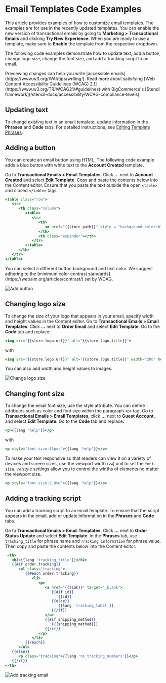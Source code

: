 # Email Templates Code Examples

This article provides examples of how to customize email templates. The examples are for use in the recently updated templates. You can enable the new version of transactional emails by going to **Marketing > Transactional Emails** and clicking **Try New Experience**. When you are ready to use a template, make sure to **Enable** the template from the respective dropdown. 

The following code examples demonstrate how to update text, add a button, change logo size, change the font size, and add a tracking script to an email.

<Callout type="info">
  Previewing changes can help you write [accessible emails](https://www.w3.org/WAI/tips/writing/). Read more about satisfying [Web Content Accessibility Guidelines (WCAG) 2.1](https://www.w3.org/TR/WCAG21/#guidelines) with BigCommerce's [Stencil framework](/stencil-docs/accessibility/WCAG-compliance-levels).
</Callout>  

## Updating text
To change existing text in an email template, update information in the **Phrases** and **Code** tabs. For detailed instructions, see [Editing Template Phrases](https://support.bigcommerce.com/s/article/Customizing-Emails?language=en_US#phrases). 


## Adding a button

You can create an email button using HTML. The following code example adds a blue button with white text to the **Account Created** template.

Go to **Transactional Emails > Email Templates**. Click **...** next to **Account Created** and select **Edit Template**. Copy and paste the contents below into the Content editor. Ensure that you paste the text outside the open `<table>` and closed `</table>` tags. 
  
```handlebars filename="Add an email button" showLineNumbers copy
<table class="row">
   <tr>
      <th class="column">
         <table>
            <tr>
               <th>
                  <a href="{{store.path}}" style = "background-color:blue; color:white" class="sign-in">{{lang 'sign_in'}}</a>
               </th>
               <th class="expander"></th>
            </tr>
         </table>
      </th>
   </tr>
</table>
```

<Callout type="info">
  You can select a different button background and text color. We suggest adhering to the [minimum color contrast standards](https://webaim.org/articles/contrast/) set by WCAG. 
</Callout> 

![Add button](https://raw.githubusercontent.com/bigcommerce/dev-docs/master/assets/images/email-templates-add-button.png "Button with white text on a blue background")

## Changing logo size

To change the size of your logo that appears in your email, specify width and height values in the Content editor. Go to **Transactional Emails > Email Templates**. Click **...** next to **Order Email** and select **Edit Template**. Go to the **Code** tab and replace: 

```handlebars filename="Default logo size" showLineNumbers copy
<img src="{{store.logo.url}}" alt="{{store.logo.title}}">
```
with
```handlebars filename="Custom logo size" showLineNumbers copy
<img src="{{store.logo.url}}" alt="{{store.logo.title}}" width="200" height="200">
```

<Callout type="info">
  You can also add width and height values to images.
</Callout> 
  
![Change logo size](https://raw.githubusercontent.com/bigcommerce/dev-docs/master/assets/images/email-templates-change-logo-size.png "Change logo size")

## Changing font size
  
To change the email font size, use the style attribute. You can define attributes such as color and font size within the paragraph `<p>` tag. Go to **Transactional Emails > Email Templates**, click **...** next to **Guest Account**, and select **Edit Template**. Go to the **Code** tab and replace: 
  
```handlebars filename="Default font size" showLineNumbers copy
<p>{{lang 'help'}}</p>
```
with 

```handlebars filename="Custom font size in pixels" showLineNumbers copy
<p style="font-size:16px;">{{lang 'help'}}</p>
```
To make your text responsive so that readers can view it on a variety of devices and screen sizes, use the viewport width (`vw`) unit to set the `font-size`. `vw` style settings allow you to control the widths of elements no matter the viewport size. 
  
```handlebars filename="Custom font size in pixels using viewport width" showLineNumbers copy
<p style="font-size:2.0vw">{{lang 'help'}}</p>
```
## Adding a tracking script

You can add a tracking script to an email template. To ensure that the script appears in the email, add or update information in the **Phrases** and **Code** tabs. 

Go to **Transactional Emails > Email Templates**. Click **...** next to **Order Status Update** and select **Edit Template**. In the **Phrases** tab, use `tracking_title` for phrase name and `Tracking information` for phrase value. Then copy and paste the contents below into the Content editor. 
  
```handlebars filename="Add a tracking script" showLineNumbers copy
 <th>
   <h2>{{lang 'tracking_title'}}</h2>
   {{#if order.tracking}}
      <ul class="tracking">
         {{#each order.tracking}}
            <li>
               <p>
                  <a href="{{link}}" target="_blank">
                     {{#if id}}
                        {{id}}
                     {{else}}
                        {{lang 'tracking_label'}}
                     {{/if}}
                  </a>
                  {{#if shipping_method}}
                     ({{shipping_method}})
                  {{/if}}
               </p>
            </li>
         {{/each}}
      </ul>
   {{else}}
      <p class="tracking">{{lang 'no_tracking_numbers'}}</p>
   {{/if}}
</th>
```
![Add tracking email](https://raw.githubusercontent.com/bigcommerce/dev-docs/master/assets/images/email-templates-add-template.png "Adding template")
